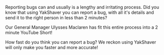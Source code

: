 
Reporting bugs can and usually is a lengthy and irritating process. Did you know that using YakShaver you can report a bug, with all it's details and send it to the right person in less than 2 minutes? 

Our General Manager Ulysses Maclaren has fit this entire process into a 2 minute YouTube Short!

 How fast do you think you can report a bug? We reckon using YakShaver will only make you faster and more accurate!

<Youtube embedSrc="https://www.youtube.com/shorts/0TPo98R1tnI" />
